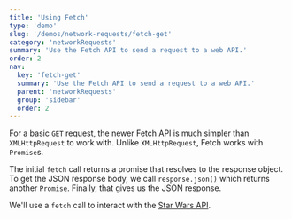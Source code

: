 ```yaml
---
title: 'Using Fetch'
type: 'demo'
slug: '/demos/network-requests/fetch-get'
category: 'networkRequests'
summary: 'Use the Fetch API to send a request to a web API.'
order: 2
nav:
  key: 'fetch-get'
  summary: 'Use the Fetch API to send a request to a web API.'
  parent: 'networkRequests'
  group: 'sidebar'
  order: 2
---
```


For a basic `GET` request, the newer Fetch API is much simpler than `XMLHttpRequest` to work with. Unlike `XMLHttpRequest`, Fetch works with `Promise`s. 

The initial `fetch` call returns a promise that resolves to the response object. To get the JSON response body, we call `response.json()` which returns another `Promise`. Finally, that gives us the JSON response.

We'll use a `fetch` call to interact with the [Star Wars API](https://swapi.dev/).
